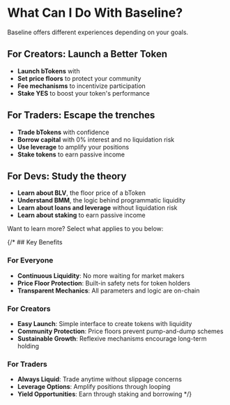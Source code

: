 

# What Can I Do With Baseline?

Baseline offers different experiences depending on your goals.


## For Creators: Launch a Better Token

- **Launch bTokens** with 
- **Set price floors** to protect your community
- **Fee mechanisms** to incentivize participation
- **Stake YES** to boost your token's performance

<Cards>
  <Card title="Launch your first bToken" href="/creator"/>
</Cards>


## For Traders: Escape the trenches

- **Trade bTokens** with confidence
- **Borrow capital** with 0% interest and no liquidation risk
- **Use leverage** to amplify your positions
- **Stake tokens** to earn passive income

<Cards>
  <Card title="Trade your first bToken" href="/trader"/>
</Cards>

## For Devs: Study the theory

- **Learn about BLV**, the floor price of a bToken
- **Understand BMM**, the logic behind programmatic liquidity 
- **Learn about loans and leverage** without liquidation risk
- **Learn about staking** to earn passive income

<Cards>
  <Card title="Learn the theory" href="/theory"/>
</Cards>

Want to learn more? Select what applies to you below:

<Cards>
  <Card title="I want to launch a token" href="/creator"/>
  <Card title="I want to trade" href="/trader"/>
  <Card title="I want to learn the theory" href="/theory"/>
</Cards>


{/* ## Key Benefits

### For Everyone
- **Continuous Liquidity**: No more waiting for market makers
- **Price Floor Protection**: Built-in safety nets for token holders
- **Transparent Mechanics**: All parameters and logic are on-chain

### For Creators
- **Easy Launch**: Simple interface to create tokens with liquidity
- **Community Protection**: Price floors prevent pump-and-dump schemes
- **Sustainable Growth**: Reflexive mechanisms encourage long-term holding

### For Traders
- **Always Liquid**: Trade anytime without slippage concerns
- **Leverage Options**: Amplify positions through looping
- **Yield Opportunities**: Earn through staking and borrowing */}